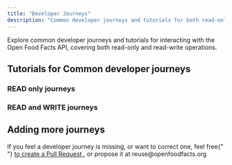 ```yaml
---
title: "Developer Journeys"
description: "Common developer journeys and tutorials for both read-only and read-write operations with Open Food Facts API"
---
```



<Callout type="info">
  Explore common developer journeys and tutorials for interacting with the Open
  Food Facts API, covering both read-only and read-write operations.
</Callout>

## Tutorials for Common developer journeys

### READ only journeys

<Cards>
  <Card
    href="./tutorials/comparing-sodas"
    title="Dev Journey 1: Comparing sodas"
  />
  <Card
    href="./tutorials/finding-healthy-cereals"
    title="Dev Journey 2: Finding healthy breakfast cereals"
  />
</Cards>

### READ and WRITE journeys

<Cards>
  <Card
    href="./tutorials/adding-missing-products"
    title="Dev Journey 3: Adding missing products"
  />
  <Card
    href="./tutorials/get-the-nutriscore"
    title="Dev Journey 4: Get the Nutri-Score"
  />
  <Card
    href="./tutorials/get-the-green-score"
    title="Dev Journey 5: Get the Green-Score"
  />
  <Card
    href="./tutorials/get-ingredient-related-analysis"
    title="Dev Journey 6: Get ingredient related analysis on new or existing products (Nova, allergens, additives…)"
  />
  <Card
    href="./tutorials/folksonomy-engine"
    title="Dev Journey 7: Adding non-standard fields to a food product using Folksonomy (coming soon for cosmetics, pet food, and other products)"
  />
  <Card
    href="./tutorials/product-prices"
    title="Dev Journey 8: Retrieving and adding prices to products using Open Prices"
  />
</Cards>

## Adding more journeys

<Callout type="info">
  If you feel a developer journey is missing, or want to correct one, feel free{" "}
  <a href="https://github.com/openfoodfacts/openfoodfacts-server/tree/main/docs/api/tutorials">
    to create a Pull Request
  </a>
  , or propose it at reuse@openfoodfacts.org
</Callout>
